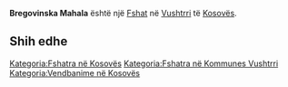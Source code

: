 {{Fshat në Kosovës
 | Emri                = Bregovinska Mahala
| srp_N_name = Bregovinska Mahala
| srp_N_FULL_NAME_RO = Bregovinska Mahala
| srp_N_FULL_NAME_ND_RO = Bregovinska Mahala
| srp_N_SORT_NAME_RG = BREGOVINSKAMAHALA
| srp_N_FULL_NAME_RG = Bregovinska Mahala
| srp_N_FULL_NAME_ND_RG = Bregovinska Mahala

 | Emri (Rasa dhanore) = 
 | Figura              = 
 | Shteti              = Kosovo
 | Komuna              = Vushtrri
 | Kodi postar         = 
 | Sipërfaqja          = 

 | Popullsia           = 

 | Regj. i popullsisë  = 
 | Dend. e popullsisë  = 
 | Faqja zyrtare       = 
 <!--- Koordinatat ----> 
 | Gjerësia            = 42.762307
 | Gjatësia            = 21.042548
 | Lartësia            = 
}}
'''Bregovinska Mahala''' është një [[Fshat]] në [[Vushtrri]] të [[Kosovës]].

<!-- == Gjeografia == -->
<!-- == Historia == -->
<!-- == Demografia == -->
== Shih edhe ==
{{Komuna Vushtrri}}
{{Kosovo-Administrata-Cung}}

[[Kategoria:Fshatra në Kosovës]]
[[Kategoria:Fshatra në Kommunes Vushtrri]]
[[Kategoria:Vendbanime në Kosovës]]